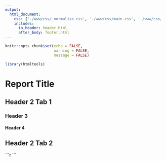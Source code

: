 ```yaml
---
output: 
  html_document:
    css: ['./www/css/_normalize.css', './www/css/main.css', './www/css/styles.css', './www/css/tabs.css', './www/css/footer.css']
    includes:
      in_header: header.html
      after_body: footer.html
---
```


```r
knitr::opts_chunk$set(echo = FALSE,
                      warning = FALSE,
                      message = FALSE)

library(htmltools)
```

# Report Title {.tabset}

## Header 2 Tab 1

### Header 3

#### Header 4

## Header 2 Tab 2 

````{=html}
```r

```
````
